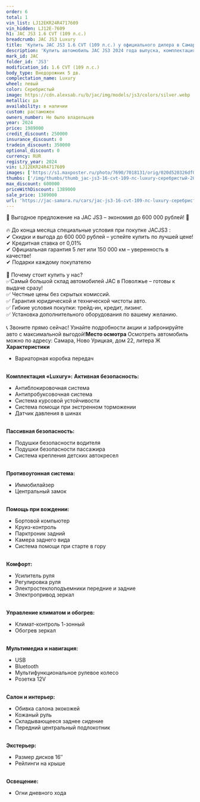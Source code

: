 ```yaml
---
order: 6
total: 1
vin_list: LJ12EKR24R4717609
vin_hidden: LJ12E-7609
h1: JAC JS3 1.6 CVT (109 л.с.)
breadcrumb: JAC JS3 Luxury
title: 'Купить JAC JS3 1.6 CVT (109 л.с.) у официального дилера в Самаре'
description: 'Купить автомобиль JAC JS3 2024 года выпуска, комплектация Luxury, цвет - Серебристый, двигатель - 1.6 CVT (109 л.с.) у официального дилера в г. Самара. Стоимость данного автомобиля JAC JS3 – 1389000'
mark_id: JAC
folder_id: 'JS3'
modification_id: 1.6 CVT (109 л.с.)
body_type: Внедорожник 5 дв.
complectation_name: Luxury
wheel: левый
color: Серебристый
image: https://cdn.alexsab.ru/b/jac/img/models/js3/colors/silver.webp
metallic: да
availability: в наличии
custom: растаможен
owners_number: Не было владельцев
year: 2024
price: 1989000
credit_discount: 250000
insurance_discount: 0
tradein_discount: 350000
optional_discount: 0
currency: RUR
registry_year: 2024
vin: LJ12EKR24R4717609
images: ['https://s1.maxposter.ru/photo/7690/7018131/orig/020d520326df0498eceda733894247a6.jpg?sid=14&148e7f367a337739a455c00a565caca1', 'https://s1.maxposter.ru/photo/7690/7018131/orig/8a5ee6b358ade1c0073ce3cb9c16edd0.jpg?sid=14&148e7f367a337739a455c00a565caca1', 'https://s1.maxposter.ru/photo/7690/7018131/orig/0b1925607f501b842f7de2318a519153.jpg?sid=14&148e7f367a337739a455c00a565caca1', 'https://s1.maxposter.ru/photo/7690/7018131/orig/5ec6ca6ff5479e83d41f1c9b5d495b71.jpg?sid=14&148e7f367a337739a455c00a565caca1', 'https://s1.maxposter.ru/photo/7690/7018131/orig/c21cdae5cb01d848fddfd27c24a030ef.jpg?sid=14&148e7f367a337739a455c00a565caca1', 'https://s1.maxposter.ru/photo/7690/7018131/orig/4a38460b707c0b9af0dbd644df7eebd7.jpg?sid=14&148e7f367a337739a455c00a565caca1', 'https://s1.maxposter.ru/photo/7690/7018131/orig/5ce8ecf16c979c1928e6892b9e4cbfa7.jpg?sid=14&148e7f367a337739a455c00a565caca1', 'https://s1.maxposter.ru/photo/7690/7018131/orig/123baf0b100f63e04535082f56e3dcea.jpg?sid=14&148e7f367a337739a455c00a565caca1', 'https://s1.maxposter.ru/photo/7690/7018131/orig/5578f0bdf0b209e4f030643f3a04865d.jpg?sid=14&148e7f367a337739a455c00a565caca1', 'https://s1.maxposter.ru/photo/7690/7018131/orig/ccfcedd16850775b1b6a84012b73df73.jpg?sid=14&148e7f367a337739a455c00a565caca1', 'https://s1.maxposter.ru/photo/7690/7018131/orig/93e686893875bf66c735ba27facbc31d.jpg?sid=14&148e7f367a337739a455c00a565caca1', 'https://s1.maxposter.ru/photo/7690/7018131/orig/042593e7347b72a9149bb2ce5d2c0bae.jpg?sid=14&148e7f367a337739a455c00a565caca1', 'https://s1.maxposter.ru/photo/7690/7018131/orig/9792159cfd4959ff9009c061afcb746d.jpg?sid=14&148e7f367a337739a455c00a565caca1', 'https://s1.maxposter.ru/photo/7690/7018131/orig/87ee914f5104beb9efdcb49a7dd952ac.jpg?sid=14&148e7f367a337739a455c00a565caca1', 'https://s1.maxposter.ru/photo/7690/7018131/orig/e5943c341814587cc1613702ddc93410.jpg?sid=14&148e7f367a337739a455c00a565caca1', 'https://s1.maxposter.ru/photo/7690/7018131/orig/5271f2c896a77b5f6c3ce8e71a379b90.jpg?sid=14&148e7f367a337739a455c00a565caca1', 'https://s1.maxposter.ru/photo/7690/7018131/orig/0016af2e552b22328eb0977e3aeafcba.jpg?sid=14&148e7f367a337739a455c00a565caca1', 'https://s1.maxposter.ru/photo/7690/7018131/orig/78999cd0fa823a152f32dd6b1db29c63.jpg?sid=14&148e7f367a337739a455c00a565caca1', 'https://s1.maxposter.ru/photo/7690/7018131/orig/843fbb53ae9dfcb3a3dc945d76f2f108.jpg?sid=14&148e7f367a337739a455c00a565caca1', 'https://s1.maxposter.ru/photo/7690/7018131/orig/7c81b7a9dec71d185fbdde818eb34033.jpg?sid=14&148e7f367a337739a455c00a565caca1', 'https://s1.maxposter.ru/photo/7690/7018131/orig/948b4735e238ed985a4b874f43e88f66.jpg?sid=14&148e7f367a337739a455c00a565caca1', 'https://s1.maxposter.ru/photo/7690/7018131/orig/50b26ee2fbe4467be7810bb73e4b961f.jpg?sid=14&148e7f367a337739a455c00a565caca1', 'https://s1.maxposter.ru/photo/7690/7018131/orig/ee7d4e16acb10440351fd6359637fcc6.jpg?sid=14&148e7f367a337739a455c00a565caca1', 'https://s1.maxposter.ru/photo/7690/7018131/orig/2a2cffa1ae3259091edaad798a2b09e1.jpg?sid=14&148e7f367a337739a455c00a565caca1', 'https://s1.maxposter.ru/photo/7690/7018131/orig/34e0befeac64cd0d80e726e123d83589.jpg?sid=14&148e7f367a337739a455c00a565caca1', 'https://s1.maxposter.ru/photo/7690/7018131/orig/ad3364237b0a004cb4398fa9d961606e.jpg?sid=14&148e7f367a337739a455c00a565caca1', 'https://s1.maxposter.ru/photo/7690/7018131/orig/2f822837dc9f1eb722ab96f48c6245a2.jpg?sid=14&148e7f367a337739a455c00a565caca1', 'https://s1.maxposter.ru/photo/7690/7018131/orig/6cc65de77d86bae57cef70b861260630.jpg?sid=14&148e7f367a337739a455c00a565caca1']
thumbs: ['/img/thumbs/thumb_jac-js3-16-cvt-109-лс-luxury-серебристый-2024_247a6_0.webp', '/img/thumbs/thumb_jac-js3-16-cvt-109-лс-luxury-серебристый-2024_6edd0_1.webp', '/img/thumbs/thumb_jac-js3-16-cvt-109-лс-luxury-серебристый-2024_19153_2.webp', '/img/thumbs/thumb_jac-js3-16-cvt-109-лс-luxury-серебристый-2024_95b71_3.webp', '/img/thumbs/thumb_jac-js3-16-cvt-109-лс-luxury-серебристый-2024_030ef_4.webp']
max_discount: 600000
priceWithDiscount: 1389000
sale_price: 1389000
url: 'https://jac-samara.ru/cars/jac-js3-16-cvt-109-лс-luxury-серебристый-2024/'
---
```

🚀 Выгодное предложение на JAC JS3 – экономия до 600 000 рублей! 🚀<br/>
<br/>
🔥 До конца месяца специальные условия при покупке JACJS3 :<br/>
✔ Скидки и выгода до 600 000 рублей – успейте купить по лучшей цене!<br/>
✔ Кредитная ставка от 0,01%<br/>
✔ Официальная гарантия 5 лет или 150 000 км – уверенность в качестве!<br/>
✔ Подарки каждому покупателю <br/>
<br/>
📌 Почему стоит купить у нас?<br/>
✅Самый большой склад автомобилей JAC в Поволжье – готовы к выдаче сразу!<br/>
✅ Честные цены без скрытых комиссий.<br/>
✅ Гарантия юридической и технической чистоты авто.<br/>
✅ Гибкие условия покупки: трейд-ин, кредит, лизинг.<br/>
✅ Установка дополнительного оборудования по вашему желанию.<br/>
<br/>
📞 Звоните прямо сейчас! Узнайте подробности акции и забронируйте авто с максимальной выгодой!<strong>Место осмотра</strong> Осмотреть автомобиль можно по адресу: Самара, Ново Урицкая, дом 22, литера Ж <strong>Характеристики</strong>
<ul>
<li>Вариаторная коробка передач</li>
</ul>
<br/> <strong>Комплектация «Luxury»:</strong> <strong>Активная безопасность:</strong>
<ul>
<li>Антиблокировочная система</li>
<li>Антипробуксовочная система</li>
<li>Система курсовой устойчивости</li>
<li>Система помощи при экстренном торможении</li>
<li>Датчик давления в шинах</li>
</ul>
<br/> <strong>Пассивная безопасность:</strong>
<ul>
<li>Подушки безопасности водителя</li>
<li>Подушки безопасности пассажира</li>
<li>Система крепления детских автокресел</li>
</ul>
<br/> <strong>Противоугонная система:</strong>
<ul>
<li>Иммобилайзер</li>
<li>Центральный замок</li>
</ul>
<br/> <strong>Помощь при вождении:</strong>
<ul>
<li>Бортовой компьютер</li>
<li>Круиз-контроль</li>
<li>Парктроник задний</li>
<li>Камера заднего вида</li>
<li>Система помощи при старте в гору</li>
</ul>
<br/> <strong>Комфорт:</strong>
<ul>
<li>Усилитель руля</li>
<li>Регулировка руля</li>
<li>Электростеклоподъемники передние и задние</li>
<li>Электропривод зеркал</li>
</ul>
<br/> <strong>Управление климатом и обогрев:</strong>
<ul>
<li>Климат-контроль 1-зонный</li>
<li>Обогрев зеркал</li>
</ul>
<br/> <strong>Мультимедиа и навигация:</strong>
<ul>
<li>USB</li>
<li>Bluetooth</li>
<li>Мультифункциональное рулевое колесо</li>
<li>Розетка 12V</li>
</ul>
<br/> <strong>Салон и интерьер:</strong>
<ul>
<li>Обивка салона экокожей</li>
<li>Кожаный руль</li>
<li>Складывающееся заднее сидение</li>
<li>Передний центральный подлокотник</li>
</ul>
<br/> <strong>Экстерьер:</strong>
<ul>
<li>Размер дисков 16″</li>
<li>Рейлинги на крыше</li>
</ul>
<br/> <strong>Освещение:</strong>
<ul>
<li>Огни дневного хода</li>
</ul>
